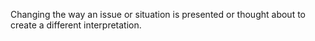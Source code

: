 
Changing the way an issue or situation is presented or thought about to create a different interpretation.